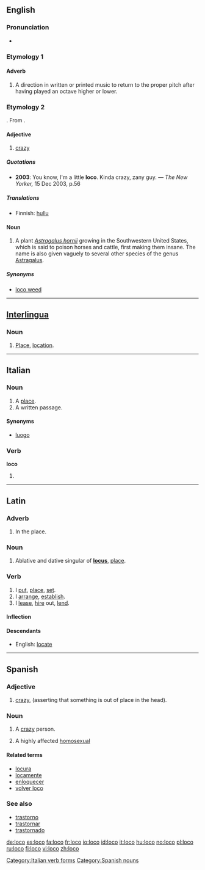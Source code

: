 {{see|locò}}
==English==

===Pronunciation===
*{{rhymes|əʊkəʊ}}

===Etymology 1===
{{It.}}

====Adverb====
{{en-adj}}

# {{music}} A direction in written or printed music to return to the proper pitch after having played an octave higher or lower.

===Etymology 2===
{{S.}} {{term|loco||insane, crazy|lang=es}}. From  {{Arab.}} {{term|lawqa||fool|lang=ar}} {{rfscript|Arabic}}.

====Adjective====
{{en-adj}}

# {{colloquial}} [[crazy]]

=====Quotations=====
*'''2003''': You know, I'm a little '''loco'''.  Kinda crazy, zany guy. &mdash; ''The New Yorker,'' 15 Dec 2003, p.56

=====Translations=====
{{trans-top|crazy}}
*Finnish: [[hullu]]
{{trans-mid}}
{{trans-bottom}}

====Noun====
{{en-noun}}

# {{botany}} A plant ''[[Astragalus hornii]]'' growing in the Southwestern United States, which is said to poison horses and cattle, first making them insane. The name is also given vaguely to several other species of the genus [[Astragalus]]. 

=====Synonyms=====
*[[loco weed]]

----

==[[Interlingua]]==

===Noun===
{{ia-noun|s}}

# [[place|Place]], [[location]].

----

==Italian==

===Noun===
{{it-noun|loc|m|o|hi}}

# A [[place]].
# A written passage.

====Synonyms====
*[[luogo]]

===Verb===
'''loco'''

# {{form of|[[first-person|First-person]] [[singular]] [[present tense]]|[[locare#Italian|locare]]|lang=Italian}}

[[Category:Italian verb forms]]
----

==Latin==

===Adverb===
{{infl|la|adverb}}

# {{rfv-sense}} In the place.

===Noun===
{{infl|la|noun form|head=locō}}

# Ablative and dative singular of '''[[locus]]''', [[place]].

===Verb===
{{la-verb|loco|locō|locare|locāre|locavi|locāvī|locatum|locātum}}

# I [[put]], [[place]], [[set]].
# I [[arrange]], [[establish]].
# I [[lease]], [[hire]] out, [[lend]].

====Inflection====
{{la-conj-1st|loc|locāv|locāt|11=loc|22=locav|33=locat}}

====Descendants====
*English: [[locate]]

----

==Spanish==

===Adjective===
{{es-adj|f=loca}}

# [[crazy]], (asserting that something is out of place in the head).

===Noun===
{{es-noun-mf|f=loca}} 

# {{pejorative|lang=es}} A [[crazy]] person.
# A highly affected [[homosexual]]

====Related terms====
*[[locura]]
*[[locamente]]
*[[enloquecer]]
*[[volver loco]]

===See also===
*[[trastorno]]
*[[trastornar]]
*[[trastornado]]

[[Category:Spanish nouns]]

[[de:loco]]
[[es:loco]]
[[fa:loco]]
[[fr:loco]]
[[io:loco]]
[[id:loco]]
[[it:loco]]
[[hu:loco]]
[[no:loco]]
[[pl:loco]]
[[ru:loco]]
[[fi:loco]]
[[vi:loco]]
[[zh:loco]]